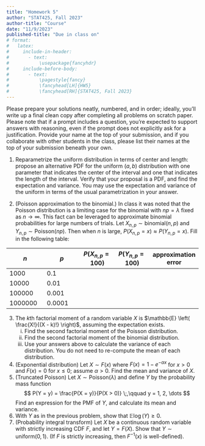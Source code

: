 ```yaml
---
title: "Homework 5"
author: "STAT425, Fall 2023"
author-title: "Course"
date: "11/9/2023"
published-title: "Due in class on"
# format:
#   latex:
#     include-in-header:
#       - text:
#           \usepackage{fancyhdr}
#     include-before-body:
#       - text:
#           \pagestyle{fancy}
#           \fancyhead[LH]{HW5}
#           \fancyhead[RH]{STAT425, Fall 2023}
---
```


Please prepare your solutions neatly, numbered, and in order; ideally, you'll write up a final clean copy after completing all problems on scratch paper. Please note that if a prompt includes a question, you're expected to support answers with reasoning, even if the prompt does not explicitly ask for a justification. Provide your name at the top of your submission, and if you collaborate with other students in the class, please list their names at the top of your submission beneath your own.

1.  Reparametrize the uniform distribution in terms of center and length: propose an alternative PDF for the uniform $(a, b)$ distribution with one parameter that indicates the center of the interval and one that indicates the length of the interval. Verify that your proposal is a PDF, and find the expectation and variance. You may use the expectation and variance of the uniform in terms of the usual parametrization in your answer.

2.  (Poisson approximation to the binomial.) In class it was noted that the Poisson distribution is a limiting case for the binomial with $np = \lambda$ fixed as $n \rightarrow \infty$. This fact can be leveraged to approximate binomial probabilities for large numbers of trials. Let $X_{n, p} \sim \text{binomial}(n, p)$ and $Y_{n, p} \sim \text{Poisson}(np)$. Then when $n$ is large, $P(X_{n, p} = x) \approx P(Y_{n, p} = x)$. Fill in the following table:

| $n$     | $p$    | $P(X_{n, p} = 100)$ | $P(Y_{n, p} = 100)$ | approximation error |
|---------------|---------------|---------------|---------------|---------------|
| 1000    | 0.1    |                     |                     |                     |
| 10000   | 0.01   |                     |                     |                     |
| 100000  | 0.001  |                     |                     |                     |
| 1000000 | 0.0001 |                     |                     |                     |

3.  The $k$th factorial moment of a random variable $X$ is $\mathbb{E} \left( \frac{X!}{(X - k)!} \right)$, assuming the expectation exists.
    i.  Find the second factorial moment of the Poisson distribution.
    ii. Find the second factorial moment of the binomial distribution.
    iii. Use your answers above to calculate the variance of each distribution. You do not need to re-compute the mean of each distribution.
4.  (Exponential distribution) Let $X \sim F(x)$ where $F(x) = 1 - e^{-\alpha x}$ for $x > 0$ and $F(x) = 0$ for $x \leq 0$; assume $\alpha > 0$. Find the mean and variance of $X$.
5.  (Truncated Poisson) Let $X \sim \text{Poisson}(\lambda)$ and define $Y$ by the probability mass function $$
    P(Y = y) = \frac{P(X = y)}{P(X > 0)}
    \;,\qquad y = 1, 2, \dots
    $$ Find an expression for the PMF of $Y$, and calculate its mean and variance.
6.  With $Y$ as in the previous problem, show that $\mathbb{E}\log(Y) \geq 0$.
7.  (Probability integral transform) Let $X$ be a continuous random variable with strictly increasing CDF $F$, and let $Y = F(X)$. Show that $Y \sim \text{uniform}(0, 1)$. (If $F$ is strictly increasing, then $F^{-1}(x)$ is well-defined).
